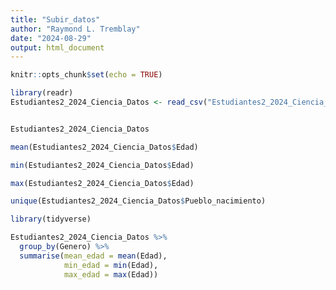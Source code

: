 ```yaml
---
title: "Subir_datos"
author: "Raymond L. Tremblay"
date: "2024-08-29"
output: html_document
---
```


```r
knitr::opts_chunk$set(echo = TRUE)
```




```r
library(readr)
Estudiantes2_2024_Ciencia_Datos <- read_csv("Estudiantes2_2024_Ciencia_Datos.csv")


Estudiantes2_2024_Ciencia_Datos
```





```r

mean(Estudiantes2_2024_Ciencia_Datos$Edad)

min(Estudiantes2_2024_Ciencia_Datos$Edad)

max(Estudiantes2_2024_Ciencia_Datos$Edad)
```



```r
unique(Estudiantes2_2024_Ciencia_Datos$Pueblo_nacimiento)
```



```r
library(tidyverse)

Estudiantes2_2024_Ciencia_Datos %>%
  group_by(Genero) %>%
  summarise(mean_edad = mean(Edad), 
            min_edad = min(Edad),
            max_edad = max(Edad))


  
  
```


